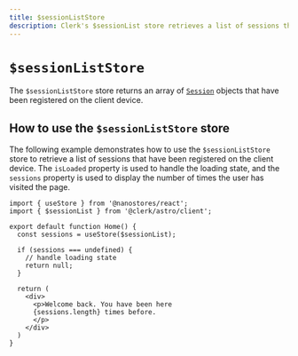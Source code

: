 ```yaml
---
title: $sessionListStore
description: Clerk's $sessionList store retrieves a list of sessions that have been registered on the client device.
---
```


# `$sessionListStore`

The `$sessionListStore` store returns an array of [`Session`](/docs/references/javascript/session) objects that have been registered on the client device.

## How to use the `$sessionListStore` store

The following example demonstrates how to use the `$sessionListStore` store to retrieve a list of sessions that have been registered on the client device. The `isLoaded` property is used to handle the loading state, and the `sessions` property is used to display the number of times the user has visited the page.

```tsx filename="session-list.tsx"
import { useStore } from '@nanostores/react';
import { $sessionList } from '@clerk/astro/client';

export default function Home() {
  const sessions = useStore($sessionList);

  if (sessions === undefined) {
    // handle loading state
    return null;
  }

  return (
    <div>
      <p>Welcome back. You have been here
      {sessions.length} times before.
      </p>
    </div>
  )
}
```
